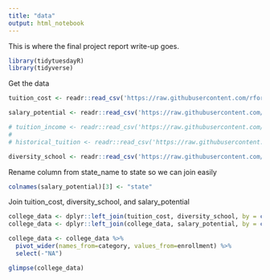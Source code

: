 ```yaml
---
title: "data"
output: html_notebook
---
```


This is where the final project report write-up goes. 
```r
library(tidytuesdayR)
library(tidyverse)
```

Get the data
```r
tuition_cost <- readr::read_csv('https://raw.githubusercontent.com/rfordatascience/tidytuesday/master/data/2020/2020-03-10/tuition_cost.csv')

salary_potential <- readr::read_csv('https://raw.githubusercontent.com/rfordatascience/tidytuesday/master/data/2020/2020-03-10/salary_potential.csv')

# tuition_income <- readr::read_csv('https://raw.githubusercontent.com/rfordatascience/tidytuesday/master/data/2020/2020-03-10/tuition_income.csv')
# 
# historical_tuition <- readr::read_csv('https://raw.githubusercontent.com/rfordatascience/tidytuesday/master/data/2020/2020-03-10/historical_tuition.csv')

diversity_school <- readr::read_csv('https://raw.githubusercontent.com/rfordatascience/tidytuesday/master/data/2020/2020-03-10/diversity_school.csv')
```

Rename column from state_name to state so we can join easily
```r
colnames(salary_potential)[3] <- "state"
```

Join tuition_cost, diversity_school, and salary_potential
```r
college_data <- dplyr::left_join(tuition_cost, diversity_school, by = c("name", "state"))
college_data <- dplyr::left_join(college_data, salary_potential, by = c("state", "name"))
```

```r
college_data <- college_data %>% 
  pivot_wider(names_from=category, values_from=enrollment) %>% 
  select(-"NA")
```


```r
glimpse(college_data)
```

